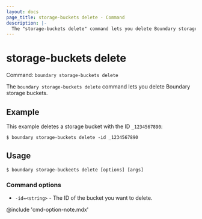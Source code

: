 ```yaml
---
layout: docs
page_title: storage-buckets delete - Command
description: |-
  The "storage-buckets delete" command lets you delete Boundary storage buckets.
---
```


# storage-buckets delete

Command: `boundary storage-buckets delete`

The `boundary storage-buckets delete` command lets you delete Boundary storage buckets.

## Example

This example deletes a storage bucket with the ID `_1234567890`:

```shell-session
$ boundary storage-buckets delete -id _1234567890
```

## Usage

<CodeBlockConfig hideClipboard>

```shell-session
$ boundary storage-buckeets delete [options] [args]
```

</CodeBlockConfig>

### Command options

- `-id=<string>` - The ID of the bucket you want to delete.

@include 'cmd-option-note.mdx'